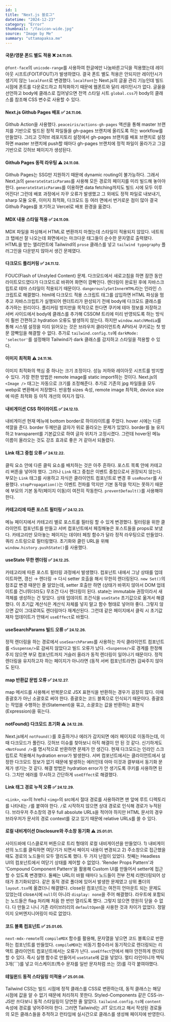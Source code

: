 ```yaml
---
id: 1
title: "Next.js 블로그"
datetime: "2024-12-23"
category: "Error"
thumbnail: "/favicon-wide.jpg"
source: "Image by Me"
summary: "uttamapaksa.me"
---
```


#### 국문/영문 폰드 별도 적용 ❌ <small className="text-gray-500">24.11.05.</small>
`@font-face`의 `unicode-range`를 사용하여 한글에만 나눔바른고딕을 적용했는데 레이아웃 시프트(FOIT/FOUT)가 발생하였다. 결국 폰트 별도 적용은 안되지만 레이턴시가 생기지 않는 `localFont`로 변경했다. `localFont`는 Next.js의 글꼴 관리 기능인데 빌드 시점에 폰트를 다운로드하고 최적화하기 때문에 웹폰트와 달리 레이턴시가 없다. 글꼴을 선언하고 body에 클래스로 집어넣으면 전역 스타일 시트 `global.css`가 body의 클래스를 참조해 CSS 변수로 사용할 수 있다. 
<br/>

#### Next.js Github Pages 배포 ✅ <small className="text-gray-500">24.11.06.</small>
Github Action을 사용했다. `peaceiris/actions-gh-pages` 액션을 통해 master 브랜치를 기반으로 빌드된 정적 파일들을 gh-pages 브랜치에 올리도록 하는  workflow를 만들었다. 그리고 깃허브 레포지토리 설정에서 gh-pages 브랜치를 배포 브랜치로 설정하면 master 브랜치에 push할 때마다 gh-pages 브랜치에 정적 파일이 올라가고 그걸 기반으로 깃허브 페이지가 생성된다.
<br/>

#### Github Pages 동적 라우팅 ⚠️ <small className="text-gray-500">24.11.08.</small>
Github Pages는 SSG만 지원하기 때문에 dynamic routing이 불가능하다. 그래서 Next.js의 `generateStaticParams`를 사용해 모든 경로의 페이지를 미리 빌드해 놓아야 한다. `generateStaticParams`를 이용하면 data fetching까지도 빌드 시에 모두 이루어진다! 그런데 배포 과정에서 자꾸 오류가 발생했고 그 외에도 정적 파일로 내보내기, sharp 모듈 오류, 이미지 최적화, 다크모드 등 여러 면에서 번거로운 점이 많아 결국 Github Pages를 포기하고 Vercel로 배포 환경을 옮겼다.
<br/>

#### MDX 내용 스타일 적용 ✅ <small className="text-gray-500">24.11.09.</small>
MDX 파일을 파싱해서 HTML로 변환까지 마쳤는데 스타일이 적용되지 않았다. 네트워크 탭에선 잘 나오는데 화면에서는 마크다운 태그들이 순수한 문자열로 출력됐다. HTML을 받는 엘리먼트에 Tailwind의 `prose` 클래스를 넣고 `tailwind typography` 플러그인을 다운받지 않아서 생긴 문제였다.
<br/>

#### 다크모드 플리커링 ✅ <small className="text-gray-500">24.11.12.</small>
FOUC(Flash of Unstyled Content) 문제. 다크모드에서 새로고침을 하면 잠깐 동안 라이트모드였다가 다크모드로 바뀌어 화면이 깜빡인다. 렌더링이 완료된 후에 자바스크립트로 테마 스타일이 적용되기 때문이다. `dangerouslySetInnerHTML`라는 인라인 스크립트로 해결했다. html에 다크모드 적용 스크립트 태그를 삽입하면 HTML 파싱을 멈추고 자바스크립트가 실행되어 렌더트리가 완성되기 전에 body에 다크모드 클래스를 추가하는 원리이다. 플리커링 방지만을 목적으로 한다면 쿠키에 테마 정보를 저장하고 서버 사이드에서 body에 클래스를 추가해 CSSOM 트리에 미리 반영되도록 하는 방식이 훨씬 간편하고 hydration 오류도 발생하지 않는다. 하지만 `window.matchMedia`를 통해 시스템 설정을 미리 읽어오는 것은 브라우저 클라이언트측 API라서 쿠키로는 첫 방문 깜빡임을 해결할 수 없다. 추가로 `tailwind.config.ts`에 `darkMode: 'selector'`를 설정해야 Tailwind가 dark 클래스를 감지하고 스타일을 적용할 수 있다.
<br/>

#### 이미지 최적화 ⚠️ <small className="text-gray-500">24.11.16.</small>
이미지 최적화의 핵심 중 하나는 크기 조정이다. 성능 저하와 레이아웃 시프트를 방지할 수 있다. 가장 편한 방법은 remote image를 static import하는 것이다. Next.js의 `<Image />` 태그는 자동으로 크기를 조정해준다. 추가로 기존의 jpg 파일들을 모두 webp로 변환해서 저장했다. 반응형 sizes 속성, remote image 최적화, device size에 따른 최적화 등 아직 개선의 여지가 많다.
<br/>

#### 내비게이션 CSS 하이라이트 ✅ <small className="text-gray-500">24.12.13.</small>
내비게이션 현재 메뉴에 bottom border로 하이라이트를 주었다. hover 시에는 다른 색깔을 준다. border 두께만큼 글자가 위로 올라오는 문제가 있었다. border를 늘 유지하고 transparent를 기본값으로 하여 글자 위치가 고정시켰다. 그런데 hover된 메뉴 이름이 올라오는 것도 강조 효과로 좋은 거 같아서 되돌렸다. 
<br/>

#### Link 태그 중첩 오류 ✅ <small className="text-gray-500">24.12.22.</small>
클릭 요소 안에 다른 클릭 요소를 배치하는 것은 아주 흔하다. 포스트 목록 안에 카테고리 버튼을 넣어야 했다. 그러나 `Link` 태그 중첩은 이벤트 중첩으로서 권장되지 않는다. 부모는 `Link` 태그를 사용하고 자식은 클라이언트 컴포넌트로 변경 후 `useRouter`를 사용했다. `stopPropagation()`는 이벤트 전파를 막지만 기본 동작을 막지는 못하기 때문에 부모의 기본 동작(페이지 이동)이 여전히 작동한다. `preventDefault()`를 사용해야 한다.
<br/>

#### 카테고리에 따른 포스트 필터링 ✅ <small className="text-gray-500">24.12.23.</small>
메뉴 페이지에서 카테고리 별로 포스트를 필터링 할 수 있게 변경했다. 필터링을 위한 클라이언트 컴포넌트를 만들고 서버 컴포넌트에서 페칭해놓은 포스트들을 props로 보냈다. 카테고리만 모아놓는 페이지는 데이터 페칭 함수가 달라 정적 라우팅으로 만들었다. 쿼리 스트링으로 필터링했다. 초기화와 클린 URL을 위해 `window.history.pushState()`를 사용했다. 
<br/>

#### useState 무한 렌더링 ✅ <small className="text-gray-500">24.12.25.</small>
카테고리에 따른 포스트 필터링 과정에서 발생했다. 컴포넌트 내에서 그냥 상태를 업데이트하면, 갱신 → 렌더링 → 다시 setter 호출을 해서 무한히 렌더링된다. `new Set()`의 참조값 변경 때문인 줄 알았는데, setter 호출만 하면 (상태가 바뀌지 않아서 DOM 업데이트를 건너뛰더라도) 무조건 다시 렌더링이 된다. state는 immutable 권장이라서 새 객체를 생성하는 건 맞았다. 상태 업데이트 조건식을 `useState` 초기값으로 옮겨서 해결했다. 이 초기값 계산식은 계산식 자체를 넣지 말고 함수 형태로 넣어야 좋다. 그렇지 않으면 값이 그대로여도 렌더링마다 재계산된다. 그런데 같은 페이지에서 클릭 시 초기값 재차 업데이트가 안돼서 `useEffect`로 바꿨다.
<br/>

#### useSearchParams 빌드 오류 ✅ <small className="text-gray-500">24.12.26.</small>
정적 렌더링을 하는 경로에서 `useSearchParams`를 사용하는 자식 클라이언트 컴포넌트를 `<Suspense/>`로 감싸지 않았다고 빌드 오류가 났다. `<Suspense/>`로 경계를 한정해주지 않으면  부모 컴포넌트까지 거슬러 올라가 동적 렌더링이 일어나기 때문이다. 정적 렌더링을 유지하고자 하는 페이지가 아니라면 (동적 서버 컴포넌트라면) 감싸주지 않아도 된다.
<br/>

#### map 반환값 문법 오류 ✅ <small className="text-gray-500">24.12.27.</small>
map 메서드를 사용해서 반복문으로 JSX 표현식을 반환하는 경우가 굉장히 많다. 이때 중괄호가 아닌 소괄호로 써야 한다. 중괄호는 코드 블록으로 인식되기 때문이다. 중괄호는 작업을 수행하는 문(Statement)을 묶고, 소괄호는 값을 반환하는 표현식(Expression)을 묶는다.
<br/>

#### notFound() 다크모드 초기화 ⚠️ <small className="text-gray-500">24.12.28.</small>
Next.js에서 `notFound()`를 호출하거나 에러가 감지되면 에러 페이지로 이동하는데, 이때 다크모드가 풀린다. 깃허브 이슈를 찾아보니 아직 해결이 안 된 것 같다. 신기하게도 `<NotFound />`를 명시적으로 반환하면 문제가 안 생긴다. 현재 다크모드는 인라인 스크립트로 적용해서 hydration error가 발생한다. 서버 컴포넌트에서는 클라이언트에서 설정한 다크모드 정보가 없기 때문에 발생하는 에러인데 아마 이것과 결부돼서 동기화 문제가 생기는 것 같다. 해결 방법은 hydration error가 안 생기도록 쿠키를 사용하면 된다. 그치만 에러를 무시하고 간단하게 `useEffect`로 해결했다.
<br/>

#### Link 태그 경로 누적 오류 ✅ <small className="text-gray-500">24.12.29.</small>
`<Link>`, `<a>`의 href나 `<img>`의 src에서 절대 경로를 사용하려면 맨 앞에 루트 디렉토리를 나타내는 `/`를 붙여야 한다. `/`로 시작하지 않으면 상대 경로로 인식해 경로가 누적된다. 브라우저 주소창의 경우 full absolute URLs을 적어야 하지만 HTML 문서의 경우 브라우저가 문서의 경로 context를 갖고 있기 때문에 relative URLs를 쓸 수 있다.
<br/>

#### 로컬 내비게이션 Disclosure와 주소창 동기화 ⚠️ <small className="text-gray-500">25.01.01.</small>
사이드바에 디스클로저 버튼으로 트리 형태의 로컬 내비게이션을 만들었다. 1) 내비게이션의 노드를 클릭하면 여닫기가 되면서 페이지 내용이 변경되고 2) 주소창으로 접근했을 때도 경로의 노드들이 모두 열리도록 했다. 두 가지 난점이 있었다. 첫째는 Headless UI의 컴포넌트에서 여닫기 상태를 제어할 수 없었다. 'Render Props Pattern'과 'Compound Component Pattern'을 활용해 Custom UI를 만들어서 setter에 접근할 수 있도록 변경했다. 둘째는 URL이 바뀔 때마다 노드들이 전부 전체 리렌더링되어 상태가 초기화되었다. 같은 동적 경로 폴더에 있어서 발생한 문제였고 상위 폴더의 `layout.tsx`에 옮겼더니 해결됐다. close된 컴포넌트는 여전히 언마운트 되는 문제도 있었는데 close시에 `null`이 아니라 `display: none`을 주어 해결했다. 라우트에 포함되는 노드들은 flag 처리해 처음 한 번만 열리도록 했다. 그렇지 않으면 영원히 닫을 수 없다. 다 만들고 나니 기존 라이브러리의 `defaultOpen`을 사용한 것과 차이가 없었다. 정말이지 오버엔지니어링이 따로 없었다.
<br/>

#### 코드 블록 컴포넌트 ✅ <small className="text-gray-500">25.01.05.</small>
`next-mdx-remote`의 `compileMDX` 함수를 활용해, 문자열을 넣으면 코드 블록으로 반환하는 컴포넌트를 만들었다. `compileMDX`는 비동기 함수라서 동기적으로 렌더링되는 리액트 클라이언트 컴포넌트에서는 오류가 난다. `useEffect`안에서 해야 안전하게 렌더링할 수 있다. 즉시 실행 함수로 만들어서 `useState`에 값을 넣었다. 멀티 라인이니까 백틱 3개(\`\`\`)를 넣고 이스케이프(특수 문자를 일반 문자처럼 쓰는 것)를 각각 붙여야했다.
<br/>

#### 테일윈드 동적 스타일링 미적용 ✅ <small className="text-gray-500">25.01.08.</small>
Tailwind CSS는 빌드 시점에 정적 클래스를 CSS로 변환하는데, 동적 클래스는 해당 시점에 값을 알 수 없기 때문에 처리하지 못한다. Styled-Components 같은 CSS-in-JS만 쓰다보니 동적 스타일링이 당연한 줄 알았다. `tailwind.config.ts`에 `content` 속성에 경로를 넣어주어야 한다. 그러면 Tailwind는 JIT 모드라고 해서 작성된 경로들의 모든 클래스들을 추적하고 런타임에 실시간으로 클래스를 생성해 페이지에 반영한다.
<br/>
